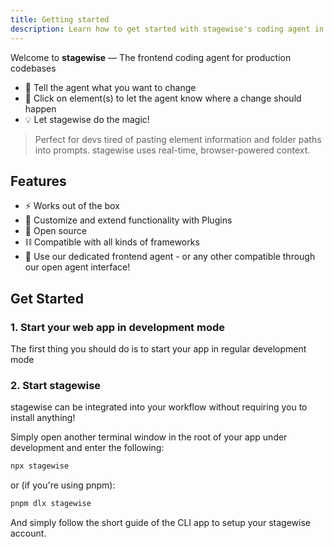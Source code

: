 ```yaml
---
title: Getting started
description: Learn how to get started with stagewise's coding agent in seconds.
---
```



Welcome to **stagewise** —  The frontend coding agent for production codebases

- 💬 Tell the agent what you want to change
- 🧠 Click on element(s) to let the agent know where a change should happen
- 💡 Let stagewise do the magic!

> Perfect for devs tired of pasting element information and folder paths into prompts. stagewise uses real-time, browser-powered context.

## Features

- ⚡ Works out of the box
- 🧩 Customize and extend functionality with Plugins
- 📖 Open source
- ⛓️ Compatible with all kinds of frameworks
- 🧠 Use our dedicated frontend agent - or any other compatible through our open agent interface!


## Get Started

### 1. Start your web app in development mode

The first thing you should do is to start your app in regular development mode


### 2. Start stagewise

stagewise can be integrated into your workflow without requiring you to install anything!

Simply open another terminal window in the root of your app under development and enter the following:

```bash
npx stagewise
```

or (if you're using pnpm):

```bash
pnpm dlx stagewise
````

And simply follow the short guide of the CLI app to setup your stagewise account.
